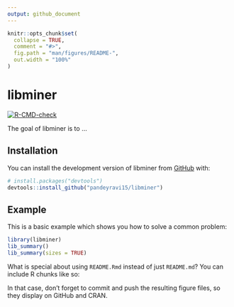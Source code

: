 ```yaml
---
output: github_document
---
```


<!-- README.md is generated from README.Rmd. Please edit that file -->

```r
knitr::opts_chunk$set(
  collapse = TRUE,
  comment = "#>",
  fig.path = "man/figures/README-",
  out.width = "100%"
)
```

# libminer

<!-- badges: start -->
[![R-CMD-check](https://github.com/pandeyravi15/libminer/actions/workflows/R-CMD-check.yaml/badge.svg)](https://github.com/pandeyravi15/libminer/actions/workflows/R-CMD-check.yaml)
<!-- badges: end -->

The goal of libminer is to ...

## Installation

You can install the development version of libminer from [GitHub](https://github.com/) with:

``` r
# install.packages("devtools")
devtools::install_github("pandeyravi15/libminer")
```

## Example

This is a basic example which shows you how to solve a common problem:

```r
library(libminer)
lib_summary()
lib_summary(sizes = TRUE)
```

What is special about using `README.Rmd` instead of just `README.md`? You can include R chunks like so:

In that case, don't forget to commit and push the resulting figure files, so they display on GitHub and CRAN.
